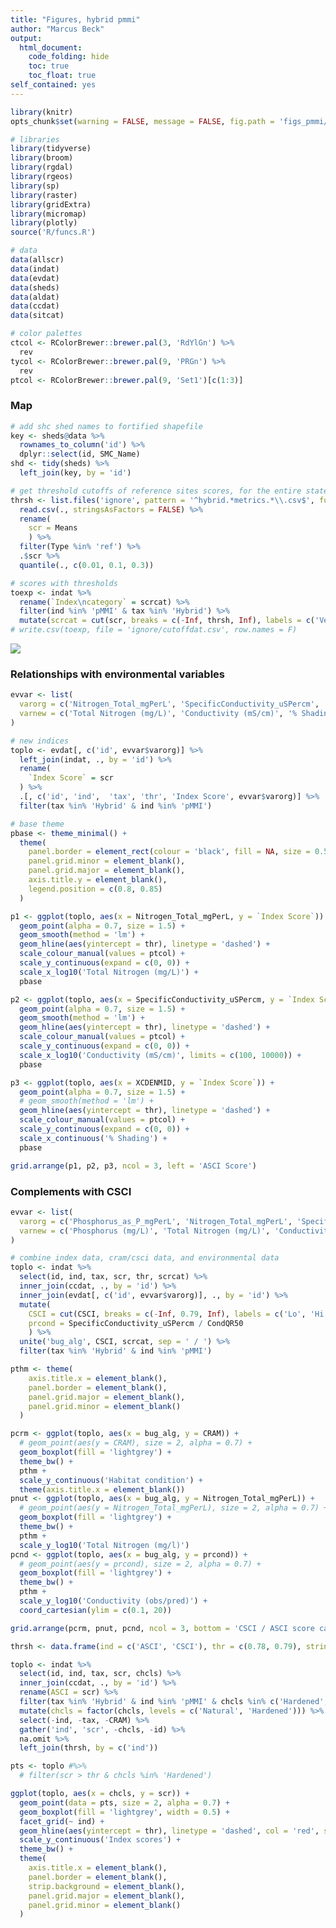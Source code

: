 ```yaml
---
title: "Figures, hybrid pmmi"
author: "Marcus Beck"
output: 
  html_document:
    code_folding: hide
    toc: true
    toc_float: true
self_contained: yes
---
```


```r
library(knitr)
opts_chunk$set(warning = FALSE, message = FALSE, fig.path = 'figs_pmmi/')
```

```r
# libraries
library(tidyverse)
library(broom)
library(rgdal)
library(rgeos)
library(sp)
library(raster)
library(gridExtra)
library(micromap)
library(plotly)
source('R/funcs.R')

# data
data(allscr)
data(indat)
data(evdat)
data(sheds)
data(aldat)
data(ccdat)
data(sitcat)

# color palettes
ctcol <- RColorBrewer::brewer.pal(3, 'RdYlGn') %>% 
  rev
tycol <- RColorBrewer::brewer.pal(9, 'PRGn') %>% 
  rev
ptcol <- RColorBrewer::brewer.pal(9, 'Set1')[c(1:3)]
```

### Map

```r
# add shc shed names to fortified shapefile
key <- sheds@data %>% 
  rownames_to_column('id') %>% 
  dplyr::select(id, SMC_Name)
shd <- tidy(sheds) %>% 
  left_join(key, by = 'id')

# get threshold cutoffs of reference sites scores, for the entire state
thrsh <- list.files('ignore', pattern = '^hybrid.*metrics.*\\.csv$', full.names = TRUE) %>% 
  read.csv(., stringsAsFactors = FALSE) %>% 
  rename(
    scr = Means
    ) %>%
  filter(Type %in% 'ref') %>% 
  .$scr %>% 
  quantile(., c(0.01, 0.1, 0.3))

# scores with thresholds
toexp <- indat %>% 
  rename(`Index\ncategory` = scrcat) %>% 
  filter(ind %in% 'pMMI' & tax %in% 'Hybrid') %>% 
  mutate(scrcat = cut(scr, breaks = c(-Inf, thrsh, Inf), labels = c('Very likely altered', 'Likely altered', 'Possibly altered', 'Likely intact')))
# write.csv(toexp, file = 'ignore/cutoffdat.csv', row.names = F)
```
![](figs_pmmi/asci_map.png)

### Relationships with environmental variables

```r
evvar <- list(
  varorg = c('Nitrogen_Total_mgPerL', 'SpecificConductivity_uSPercm', 'XCDENMID'), 
  varnew = c('Total Nitrogen (mg/L)', 'Conductivity (mS/cm)', '% Shading')
)

# new indices
toplo <- evdat[, c('id', evvar$varorg)] %>% 
  left_join(indat, ., by = 'id') %>% 
  rename(
    `Index Score` = scr
  ) %>% 
  .[, c('id', 'ind',  'tax', 'thr', 'Index Score', evvar$varorg)] %>% 
  filter(tax %in% 'Hybrid' & ind %in% 'pMMI')

# base theme
pbase <- theme_minimal() +
  theme(
    panel.border = element_rect(colour = 'black', fill = NA, size = 0.5),
    panel.grid.minor = element_blank(),
    panel.grid.major = element_blank(), 
    axis.title.y = element_blank(), 
    legend.position = c(0.8, 0.85)
  )

p1 <- ggplot(toplo, aes(x = Nitrogen_Total_mgPerL, y = `Index Score`)) +
  geom_point(alpha = 0.7, size = 1.5) +
  geom_smooth(method = 'lm') +
  geom_hline(aes(yintercept = thr), linetype = 'dashed') +
  scale_colour_manual(values = ptcol) +
  scale_y_continuous(expand = c(0, 0)) +
  scale_x_log10('Total Nitrogen (mg/L)') +
  pbase

p2 <- ggplot(toplo, aes(x = SpecificConductivity_uSPercm, y = `Index Score`)) +
  geom_point(alpha = 0.7, size = 1.5) +
  geom_smooth(method = 'lm') +
  geom_hline(aes(yintercept = thr), linetype = 'dashed') +
  scale_colour_manual(values = ptcol) +
  scale_y_continuous(expand = c(0, 0)) +
  scale_x_log10('Conductivity (mS/cm)', limits = c(100, 10000)) +
  pbase

p3 <- ggplot(toplo, aes(x = XCDENMID, y = `Index Score`)) +
  geom_point(alpha = 0.7, size = 1.5) +
  # geom_smooth(method = 'lm') +
  geom_hline(aes(yintercept = thr), linetype = 'dashed') +
  scale_colour_manual(values = ptcol) +
  scale_y_continuous(expand = c(0, 0)) +
  scale_x_continuous('% Shading') +
  pbase

grid.arrange(p1, p2, p3, ncol = 3, left = 'ASCI Score')

```

### Complements with CSCI

```r
evvar <- list(
  varorg = c('Phosphorus_as_P_mgPerL', 'Nitrogen_Total_mgPerL', 'SpecificConductivity_uSPercm', 'CondQR50'), 
  varnew = c('Phosphorus (mg/L)', 'Total Nitrogen (mg/L)', 'Conductivity (mS/cm)', 'Pred. Cond.')
)

# combine index data, cram/csci data, and environmental data
toplo <- indat %>% 
  select(id, ind, tax, scr, thr, scrcat) %>% 
  inner_join(ccdat, ., by = 'id') %>% 
  inner_join(evdat[, c('id', evvar$varorg)], ., by = 'id') %>% 
  mutate(
    CSCI = cut(CSCI, breaks = c(-Inf, 0.79, Inf), labels = c('Lo', 'Hi')), 
    prcond = SpecificConductivity_uSPercm / CondQR50
    ) %>% 
  unite('bug_alg', CSCI, scrcat, sep = ' / ') %>% 
  filter(tax %in% 'Hybrid' & ind %in% 'pMMI')

pthm <- theme(
    axis.title.x = element_blank(), 
    panel.border = element_blank(), 
    panel.grid.major = element_blank(),
    panel.grid.minor = element_blank()
  ) 

pcrm <- ggplot(toplo, aes(x = bug_alg, y = CRAM)) + 
  # geom_point(aes(y = CRAM), size = 2, alpha = 0.7) +
  geom_boxplot(fill = 'lightgrey') + 
  theme_bw() + 
  pthm +
  scale_y_continuous('Habitat condition') +
  theme(axis.title.x = element_blank())
pnut <- ggplot(toplo, aes(x = bug_alg, y = Nitrogen_Total_mgPerL)) + 
  # geom_point(aes(y = Nitrogen_Total_mgPerL), size = 2, alpha = 0.7) +
  geom_boxplot(fill = 'lightgrey') +
  theme_bw() + 
  pthm +
  scale_y_log10('Total Nitrogen (mg/l)')
pcnd <- ggplot(toplo, aes(x = bug_alg, y = prcond)) + 
  # geom_point(aes(y = prcond), size = 2, alpha = 0.7) +
  geom_boxplot(fill = 'lightgrey') +
  theme_bw() + 
  pthm +
  scale_y_log10('Conductivity (obs/pred)') + 
  coord_cartesian(ylim = c(0.1, 20))

grid.arrange(pcrm, pnut, pcnd, ncol = 3, bottom = 'CSCI / ASCI score categories')
```

```r
thrsh <- data.frame(ind = c('ASCI', 'CSCI'), thr = c(0.78, 0.79), stringsAsFactors = F)

toplo <- indat %>% 
  select(id, ind, tax, scr, chcls) %>% 
  inner_join(ccdat, ., by = 'id') %>% 
  rename(ASCI = scr) %>% 
  filter(tax %in% 'Hybrid' & ind %in% 'pMMI' & chcls %in% c('Hardened', 'Natural')) %>% 
  mutate(chcls = factor(chcls, levels = c('Natural', 'Hardened'))) %>% 
  select(-ind, -tax, -CRAM) %>% 
  gather('ind', 'scr', -chcls, -id) %>% 
  na.omit %>% 
  left_join(thrsh, by = c('ind'))

pts <- toplo #%>% 
  # filter(scr > thr & chcls %in% 'Hardened')

ggplot(toplo, aes(x = chcls, y = scr)) +
  geom_point(data = pts, size = 2, alpha = 0.7) + 
  geom_boxplot(fill = 'lightgrey', width = 0.5) +
  facet_grid(~ ind) + 
  geom_hline(aes(yintercept = thr), linetype = 'dashed', col = 'red', size = 1) +
  scale_y_continuous('Index scores') +
  theme_bw() +
  theme(
    axis.title.x = element_blank(), 
    panel.border = element_blank(), 
    strip.background = element_blank(),
    panel.grid.major = element_blank(),
    panel.grid.minor = element_blank()
  ) 
```

